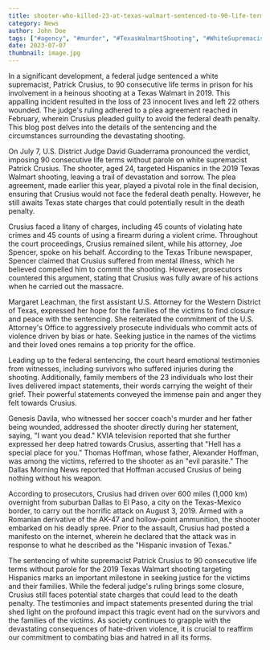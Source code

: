 ---
title: shooter-who-killed-23-at-texas-walmart-sentenced-to-90-life-terms
category: News
author: John Doe
tags: ["#agency", "#murder", "#TexasWalmartShooting", "#WhiteSupremacistSentencing", "#JusticeForVictims", "#HateCrimeJustice", "#NoHate", "#EndHateViolence", "#StopHateCrimes"]
date: 2023-07-07
thumbnail: image.jpg
---

In a significant development, a federal judge sentenced a white supremacist, Patrick Crusius, to 90 consecutive life terms in prison for his involvement in a heinous shooting at a Texas Walmart in 2019. This appalling incident resulted in the loss of 23 innocent lives and left 22 others wounded. The judge's ruling adhered to a plea agreement reached in February, wherein Crusius pleaded guilty to avoid the federal death penalty. This blog post delves into the details of the sentencing and the circumstances surrounding the devastating shooting.


On July 7, U.S. District Judge David Guaderrama pronounced the verdict, imposing 90 consecutive life terms without parole on white supremacist Patrick Crusius. The shooter, aged 24, targeted Hispanics in the 2019 Texas Walmart shooting, leaving a trail of devastation and sorrow. The plea agreement, made earlier this year, played a pivotal role in the final decision, ensuring that Crusius would not face the federal death penalty. However, he still awaits Texas state charges that could potentially result in the death penalty.


Crusius faced a litany of charges, including 45 counts of violating hate crimes and 45 counts of using a firearm during a violent crime. Throughout the court proceedings, Crusius remained silent, while his attorney, Joe Spencer, spoke on his behalf. According to the Texas Tribune newspaper, Spencer claimed that Crusius suffered from mental illness, which he believed compelled him to commit the shooting. However, prosecutors countered this argument, stating that Crusius was fully aware of his actions when he carried out the massacre.

Margaret Leachman, the first assistant U.S. Attorney for the Western District of Texas, expressed her hope for the families of the victims to find closure and peace with the sentencing. She reiterated the commitment of the U.S. Attorney's Office to aggressively prosecute individuals who commit acts of violence driven by bias or hate. Seeking justice in the names of the victims and their loved ones remains a top priority for the office.

Leading up to the federal sentencing, the court heard emotional testimonies from witnesses, including survivors who suffered injuries during the shooting. Additionally, family members of the 23 individuals who lost their lives delivered impact statements, their words carrying the weight of their grief. Their powerful statements conveyed the immense pain and anger they felt towards Crusius.

Genesis Davila, who witnessed her soccer coach's murder and her father being wounded, addressed the shooter directly during her statement, saying, "I want you dead." KVIA television reported that she further expressed her deep hatred towards Crusius, asserting that "Hell has a special place for you." Thomas Hoffman, whose father, Alexander Hoffman, was among the victims, referred to the shooter as an "evil parasite." The Dallas Morning News reported that Hoffman accused Crusius of being nothing without his weapon.

According to prosecutors, Crusius had driven over 600 miles (1,000 km) overnight from suburban Dallas to El Paso, a city on the Texas-Mexico border, to carry out the horrific attack on August 3, 2019. Armed with a Romanian derivative of the AK-47 and hollow-point ammunition, the shooter embarked on his deadly spree. Prior to the assault, Crusius had posted a manifesto on the internet, wherein he declared that the attack was in response to what he described as the "Hispanic invasion of Texas."

The sentencing of white supremacist Patrick Crusius to 90 consecutive life terms without parole for the 2019 Texas Walmart shooting targeting Hispanics marks an important milestone in seeking justice for the victims and their families. While the federal judge's ruling brings some closure, Crusius still faces potential state charges that could lead to the death penalty. The testimonies and impact statements presented during the trial shed light on the profound impact this tragic event had on the survivors and the families of the victims. As society continues to grapple with the devastating consequences of hate-driven violence, it is crucial to reaffirm our commitment to combating bias and hatred in all its forms.